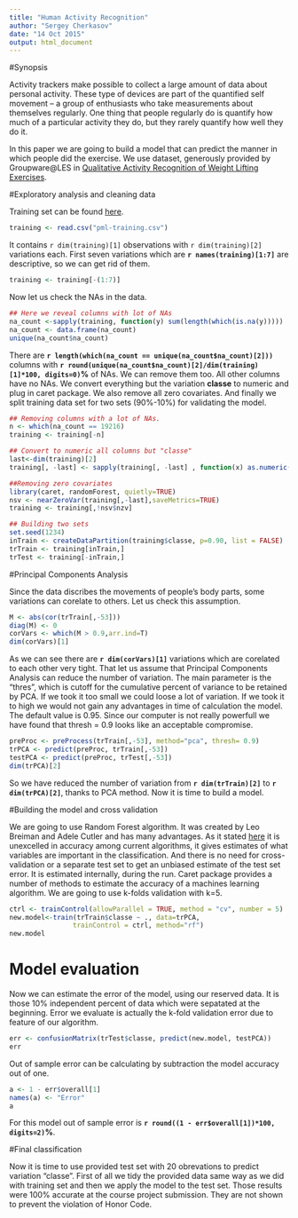 ```yaml
---
title: "Human Activity Recognition"
author: "Sergey Cherkasov"
date: "14 Oct 2015"
output: html_document
---
```


#Synopsis 
 
Activity trackers make possible to collect a large amount of data about personal activity. These type of devices are part of the quantified self movement – a group of enthusiasts who take measurements about themselves regularly. One thing that people regularly do is quantify how much of a particular activity they do, but they rarely quantify how well they do it.
 
In this paper we are going to build a model that can predict the manner in which people did the exercise. We use  dataset, generously provided by Groupware@LES in [Qualitative Activity Recognition of Weight Lifting Exercises](http://groupware.les.inf.puc-rio.br/work.jsf?p1=11201).

#Exploratory analysis and cleaning data   

Training set can be found [here](https://d396qusza40orc.cloudfront.net/predmachlearn/pml-training.csv).

```r
training <- read.csv("pml-training.csv")
```

It contains `r dim(training)[1]` observations with `r dim(training)[2]` variations each. First seven variations which are **`r names(training)[1:7]`** are descriptive, so we can get rid of them.

```r
training <- training[-(1:7)]
```

Now let us check the NAs in the data.

```r
## Here we reveal columns with lot of NAs
na_count <-sapply(training, function(y) sum(length(which(is.na(y)))))
na_count <- data.frame(na_count)
unique(na_count$na_count)
```

There are **`r length(which(na_count == unique(na_count$na_count)[2]))`** columns with **`r round(unique(na_count$na_count)[2]/dim(training)[1]*100, digits=0)`%** of NAs. We can remove them too. All other columns have no NAs. We convert everything but the variation **classe** to numeric and plug in caret package. We also remove all zero covariates. And finally we split training data set for two sets (90%-10%) for validating the model.

```r
## Removing columns with a lot of NAs.
n <- which(na_count == 19216)
training <- training[-n]

## Convert to numeric all columns but "classe"
last<-dim(training)[2]
training[, -last] <- sapply(training[, -last] , function(x) as.numeric(x))

##Removing zero covariates
library(caret, randomForest, quietly=TRUE)
nsv <- nearZeroVar(training[,-last],saveMetrics=TRUE)
training <- training[,!nsv$nzv]

## Building two sets
set.seed(1234)
inTrain <- createDataPartition(training$classe, p=0.90, list = FALSE)
trTrain <- training[inTrain,]
trTest <- training[-inTrain,]
```

#Principal Components Analysis

Since the data discribes the movements of people's body parts, some variations can corelate to others. Let us check this assumption.

```r
M <- abs(cor(trTrain[,-53]))
diag(M) <- 0
corVars <- which(M > 0.9,arr.ind=T)
dim(corVars)[1]
```

As we can see there are **`r dim(corVars)[1]`** variations which are corelated to each other very tight. That let us assume that Principal Components Analysis can reduce the number of variation. The main parameter is the "thres", which is cutoff for the cumulative percent of variance to be retained by PCA. If we took it too small we could loose a lot of variation. If we took it to high we would not gain any advantages in time of calculation the model. The default value is 0.95. Since our computer is not really powerfull we have found that thresh = 0.9 looks like an acceptable compromise.  

```r
preProc <- preProcess(trTrain[,-53], method="pca", thresh= 0.9)
trPCA <- predict(preProc, trTrain[,-53])
testPCA <- predict(preProc, trTest[,-53])
dim(trPCA)[2]
```

So we have reduced the number of variation from **`r dim(trTrain)[2]`** to **`r dim(trPCA)[2]`**, thanks to PCA method. Now it is time to build a model.

#Building the model and cross validation  

We are going to use Random Forest algorithm. It was created by Leo Breiman and Adele Cutler and has many advantages. As it stated [here](https://www.stat.berkeley.edu/~breiman/RandomForests/cc_home.htm) it is unexcelled in accuracy among current algorithms, it gives estimates of what variables are important in the classification. And there is no need for cross-validation or a separate test set to get an unbiased estimate of the test set error. It is estimated internally, during the run. Caret package provides a number of methods to estimate the accuracy of a machines learning algorithm. We are going to use k-folds validation with k=5.

```r
ctrl <- trainControl(allowParallel = TRUE, method = "cv", number = 5)
new.model<-train(trTrain$classe ~ ., data=trPCA,
                trainControl = ctrl, method="rf")
new.model
```

# Model evaluation

Now we can estimate the error of the model, using our reserved data. It is those 10% independent percent of data which were sepatated at the beginning. Error we evaluate is actually the k-fold validation error due to feature of our algorithm.

```r
err <- confusionMatrix(trTest$classe, predict(new.model, testPCA))
err
```

Out of sample error can be calculating by subtraction the model accuracy out of one. 

```r
a <- 1 - err$overall[1]
names(a) <- "Error"
a
```

For this model out of sample error is **`r round((1 - err$overall[1])*100, digits=2)`%**.


#Final classification 

Now it is time to use provided test set with 20 obrevations to predict variation "classe". First of all we tidy the provided data same way as we did with training set and then we apply the model to the test set. Those results were 100% accurate at the course project submission. They are not shown to prevent the violation of Honor Code.